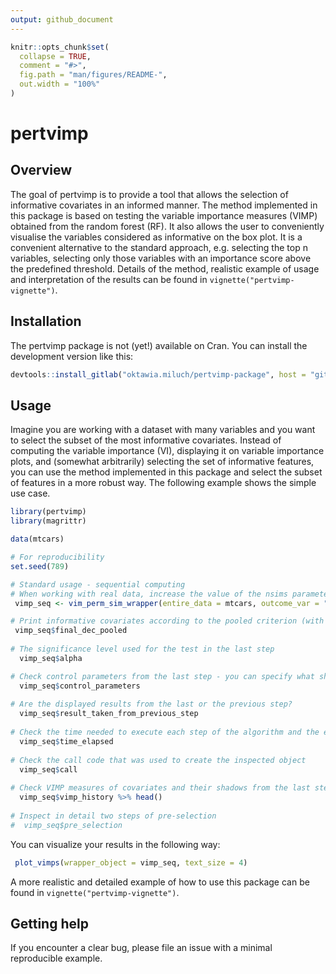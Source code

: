 ```yaml
---
output: github_document
---
```


<!-- README.md is generated from README.Rmd. Please edit that file -->

```r
knitr::opts_chunk$set(
  collapse = TRUE,
  comment = "#>",
  fig.path = "man/figures/README-",
  out.width = "100%"
)
```

# pertvimp

<!-- badges: start -->
<!-- badges: end -->

<!-- keep`README.md` up-to-date -> use`devtools::build_readme()`-->

## Overview

The goal of pertvimp is to provide a tool that allows the selection of informative covariates in an informed manner. The method implemented in this package is based on testing the variable importance measures (VIMP) obtained from the random forest (RF). It also allows the user to conveniently visualise the variables considered as informative on the box plot. It is a convenient alternative to the standard approach, e.g. selecting the top n variables, selecting only those variables with an importance score above the predefined threshold. Details of the method, realistic example of usage and interpretation of the results can be found in `vignette("pertvimp-vignette")`.

## Installation

The pertvimp package is not (yet!) available on Cran. You can install the development version like this:

``` r
devtools::install_gitlab("oktawia.miluch/pertvimp-package", host = "gitlab.staburo.de")
```

## Usage

Imagine you are working with a dataset with many variables and you want to select the subset of the most informative covariates. Instead of computing the variable importance (VI), displaying it on variable importance plots, and (somewhat arbitrarily) selecting the set of informative features, you can use the method implemented in this package and select the subset of features in a more robust way. The following example shows the simple use case.

```r
library(pertvimp)
library(magrittr)

data(mtcars)

# For reproducibility
set.seed(789)

# Standard usage - sequential computing
# When working with real data, increase the value of the nsims parameter or leave it at the default value
 vimp_seq <- vim_perm_sim_wrapper(entire_data = mtcars, outcome_var = "vs", nsims = c(30, 100, 150))

# Print informative covariates according to the pooled criterion (with and without p-value correction)
 vimp_seq$final_dec_pooled
 
# The significance level used for the test in the last step
  vimp_seq$alpha

# Check control parameters from the last step - you can specify what should be added to this list
  vimp_seq$control_parameters
  
# Are the displayed results from the last or the previous step?
  vimp_seq$result_taken_from_previous_step
  
# Check the time needed to execute each step of the algorithm and the entire procedure
  vimp_seq$time_elapsed
  
# Check the call code that was used to create the inspected object
  vimp_seq$call
  
# Check VIMP measures of covariates and their shadows from the last step
  vimp_seq$vimp_history %>% head()
  
# Inspect in detail two steps of pre-selection
#  vimp_seq$pre_selection
```

You can visualize your results in the following way:

```r
 plot_vimps(wrapper_object = vimp_seq, text_size = 4)
```

A more realistic and detailed example of how to use this package can be found in `vignette("pertvimp-vignette")`.

## Getting help

If you encounter a clear bug, please file an issue with a minimal reproducible example.

